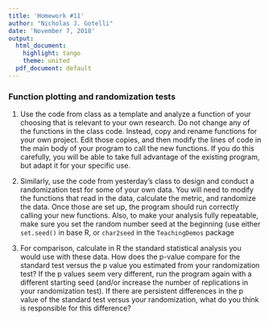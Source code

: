 ---
title: 'Homework #11'
author: "Nicholas J. Gotelli"
date: 'November 7, 2018'
output:
  html_document:
    highlight: tango
    theme: united
  pdf_document: default
---

### Function plotting and randomization tests

1. Use the code from class as a template and analyze a function of your choosing that is relevant to your own research. Do not change any of the functions in the class code. Instead, copy and rename functions for your own project. Edit those copies, and then modify the lines of code in the main body of your program to call the new functions. If you do this carefully, you will be able to take full advantage of the existing program, but adapt it for your specific use.

2. Similarly, use the code from yesterday's class to design and conduct a randomization test for some of your own data. You will need to modify the functions that read in the data, calculate the metric, and randomize the data. Once those are set up, the program should run correctly calling your new functions. Also, to make your analysis fully repeatable, make sure you set the random number seed at the beginning (use either `set.seed()` in base R, or `char2seed` in the `TeachingDemos` package

3. For comparison, calculate in R the standard statistical analysis you would use with these data. How does the p-value compare for the standard test versus the p value you estimated from your randomization test? If the p values seem very different, run the program again with a different starting seed (and/or increase the number of replications in your randomization test). If there are persistent differences in the p value of the standard test versus your randomization, what do you think is responsible for this difference?


